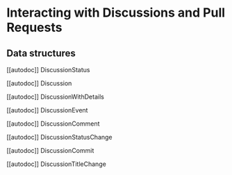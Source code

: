 # Interacting with Discussions and Pull Requests 

## Data structures

[[autodoc]] DiscussionStatus

[[autodoc]] Discussion

[[autodoc]] DiscussionWithDetails

[[autodoc]] DiscussionEvent

[[autodoc]] DiscussionComment

[[autodoc]] DiscussionStatusChange

[[autodoc]] DiscussionCommit

[[autodoc]] DiscussionTitleChange
